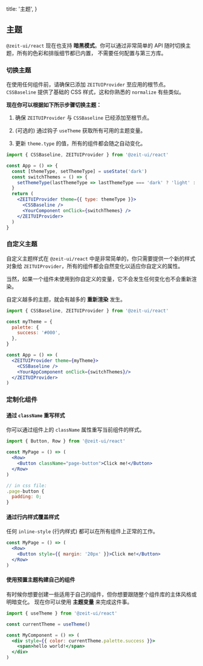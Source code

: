 
  title: '主题',
}

## 主题

`@zeit-ui/react` 现在也支持 **暗黑模式**。你可以通过非常简单的 API 随时切换主题，所有的色彩和排版细节都已内置，
不需要任何配置与第三方库。

<Spacer y={2} />

### 切换主题

<Note>在使用任何组件前，请确保已添加 <Code>ZEITUIProvider</Code> 至应用的根节点。</Note>
<Spacer y={0.5} />
<Note type="success"><Code>CSSBaseline</Code> 提供了基础的 CSS 样式，这和你熟悉的 <Code>normalize</Code> 有些类似。</Note>
<Spacer y={1} />

**现在你可以根据如下所示步骤切换主题：**

  1. 确保 `ZEITUIProvider` 与 `CSSBaseline` 已经添加至根节点。

  2. (可选的) 通过钩子 `useTheme` 获取所有可用的主题变量。

  3. 更新 `theme.type` 的值，所有的组件都会随之自动变化。

```jsx
import { CSSBaseline, ZEITUIProvider } from '@zeit-ui/react'

const App = () => {
  const [themeType, setThemeType] = useState('dark')
  const switchThemes = () => {
    setThemeType(lastThemeType => lastThemeType === 'dark' ? 'light' : 'dark')
  }
  return (
    <ZEITUIProvider theme={{ type: themeType }}>
      <CSSBaseline />
      <YourComponent onClick={switchThemes} />
    </ZEITUIProvider>
  )
}
```

<Spacer y={3} />

### 自定义主题

自定义主题样式在 `@zeit-ui/react` 中是非常简单的，你只需要提供一个新的样式对象给 `ZEITUIProvider`，所有的组件都会自然变化以适应你自定义的属性。

当然，如果一个组件未使用到你自定义的变量，它不会发生任何变化也不会重新渲染。

<Spacer y={1} />
<Note type="warning">自定义越多的主题，就会有越多的 <b>重新渲染</b> 发生。</Note>

```jsx
import { CSSBaseline, ZEITUIProvider } from '@zeit-ui/react'

const myTheme = {
  palette: {
    success: '#000',
  },
}

const App = () => (
  <ZEITUIProvider theme={myTheme}>
    <CSSBaseline />
    <YourAppComponent onClick={switchThemes}/>
  </ZEITUIProvider>
)
```

<Spacer y={3} />

### 定制化组件

#### 通过 `className` 重写样式

你可以通过组件上的 `className` 属性重写当前组件的样式。

```jsx
import { Button, Row } from '@zeit-ui/react'

const MyPage = () => (
  <Row>
    <Button className="page-button">Click me!</Button>
  </Row>
)

// in css file:
.page-button {
  padding: 0;
}
```

<Spacer y={2} />

#### 通过行内样式覆盖样式

任何 `inline-style` (行内样式) 都可以在所有组件上正常的工作。

```jsx
const MyPage = () => (
  <Row>
    <Button style={{ margin: '20px' }}>Click me!</Button>
  </Row>
)
```

<Spacer y={2} />

#### 使用预置主题构建自己的组件

有时候你想要创建一些适用于自己的组件，但你想要跟随整个组件库的主体风格或明暗变化。
现在你可以使用 **主题变量** 来完成这件事。

```jsx
import { useTheme } from '@zeit-ui/react'

const currentTheme = useTheme()

const MyComponent = () => (
  <div style={{ color: currentTheme.palette.success }}>
    <span>hello world!</span>
  </div>
)
```


